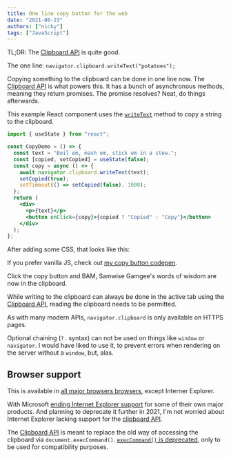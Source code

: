 ```yaml
---
title: One line copy button for the web
date: "2021-08-23"
authors: ["nicky"]
tags: ["JavaScript"]
---
```



<Aside>

TL;DR: The [Clipboard API](https://developer.mozilla.org/en-US/docs/Web/API/Clipboard_API) is quite good.

The one line: `navigator.clipboard.writeText("potatoes");`

</Aside>

Copying something to the clipboard can be done in one line now.
The [Clipboard API](https://developer.mozilla.org/en-US/docs/Web/API/Clipboard_API) is what powers this.
It has a bunch of asynchronous methods, meaning they return promises.
The promise resolves? Neat, do things afterwards.

This example React component uses the [`writeText`](https://developer.mozilla.org/en-US/docs/Web/API/Clipboard/writeText) method to copy a string to the clipboard.

```jsx title=CopyDemo.js hl=7
import { useState } from "react";

const CopyDemo = () => {
  const text = "Boil em, mash em, stick em in a stew.";
  const [copied, setCopied] = useState(false);
  const copy = async () => {
    await navigator.clipboard.writeText(text);
    setCopied(true);
    setTimeout(() => setCopied(false), 1000);
  };
  return (
    <div>
      <p>{text}</p>
      <button onClick={copy}>{copied ? "Copied" : "Copy"}</button>
    </div>
  );
};
```

After adding some CSS, that looks like this:

<CopyDemo />

If you prefer vanilla JS, check out [my copy button codepen](https://codepen.io/NMeuleman/pen/bGRGpdj).

Click the copy button and BAM, Samwise Gamgee's words of wisdom are now in the clipboard.

<YouTube youTubeId="ihMMw0rnKz4" />

<Aside variant="info">

While writing to the clipboard can always be done in the active tab using the [Clipboard API](https://developer.mozilla.org/en-US/docs/Web/API/Clipboard_API), reading the clipboard needs to be permitted.

</Aside>

<Aside variant="info">

As with many modern APIs, `navigator.clipboard` is only available on HTTPS pages.

</Aside>

<Aside variant="info">

Optional chaining (`?.` syntax) can not be used on things like `window` or `navigator`.
I would have liked to use it, to prevent errors when rendering on the server without a `window`, but, alas.

</Aside>

## Browser support

This is available in [all major browsers browsers](https://caniuse.com/mdn-api_clipboard_writetext), except Interner Explorer.

With Microsoft [ending Internet Explorer support](https://techcommunity.microsoft.com/t5/microsoft-365-blog/microsoft-365-apps-say-farewell-to-internet-explorer-11-and/ba-p/1591666) for some of their own major products.
And planning to deprecate it further in 2021, I'm not worried about Internet Explorer lacking support for the [clipboard API](https://developer.mozilla.org/en-US/docs/Web/API/Clipboard).

The [Clipboard API](https://developer.mozilla.org/en-US/docs/Web/API/Clipboard_API) is meant to replace the old way of accessing the clipboard via `document.execCommand()`.
[`execCommand()` is deprecated](https://developer.mozilla.org/en-US/docs/Web/API/Document/execCommand), only to be used for compatibility purposes.
